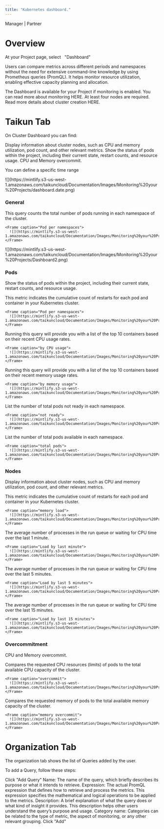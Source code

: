 ```yaml
---
title: "Kubernetes dashboard."
---
```


<Icon icon="user-tie" iconType="solid" /> Manager | <Icon icon="handshake" iconType="solid" /> Partner

# Overview

At your Project page, select   "Dashboard"

Users can compare metrics across different periods and namespaces without the need for extensive command-line knowledge by using Prometheus queries (PromQL). It helps monitor resource utilization, enabling effective capacity planning and allocation.

<CardGroup cols={2}>
  <Card title="Monitoring" icon="desktop" href="/content/components/card-group" horizontal>
    The Dashboard is available for your Project if monitoring is enabled. You can read more about monitoring HERE.
  </Card>

  <Card title="Cluster Creation" icon="plus" href="/content/components/card-group" horizontal>
    At least four nodes are required. Read more details about cluster creation HERE.
  </Card>
</CardGroup>

# Taikun Tab

On Cluster Dashboard you can find:

<AccordionGroup>
  <Accordion title="Node Overview" icon="share-nodes">
    Display information about cluster nodes, such as CPU and memory utilization, pod count, and other relevant metrics.
  </Accordion>

  <Accordion title="Pod Overview" icon="circle-nodes">
    Show the status of pods within the project, including their current state, restart counts, and resource usage.
  </Accordion>

  <Accordion title="Overcommitment" icon="microchip">
    CPU and Memory overcommit.
  </Accordion>
</AccordionGroup>

You can define a specific time range

<Frame caption="Time Range">
  ![](https://mintlify.s3-us-west-1.amazonaws.com/taikuncloud/Documentation/Images/Monitoring%20your%20Projects/dashboard.date.png)
</Frame>

### General

<AccordionGroup>
  <Accordion title="Number of pods per namespace">
    This query counts the total number of pods running in each namespace of the cluster.

    <Frame caption="Pod per namespaces">
      ![](https://mintlify.s3-us-west-1.amazonaws.com/taikuncloud/Documentation/Images/Monitoring%20your%20Projects/Dashboard1.png)
    </Frame>
  </Accordion>

  <Accordion title="Number of ready nodes">
    <Frame caption="Ready nodes">
      ![](https://mintlify.s3-us-west-1.amazonaws.com/taikuncloud/Documentation/Images/Monitoring%20your%20Projects/Dashboard2.png)
    </Frame>
  </Accordion>
</AccordionGroup>

### Pods

Show the status of pods within the project, including their current state, restart counts, and resource usage.

<AccordionGroup>
  <Accordion title="Pod restarts by namespaces">
    This metric indicates the cumulative count of restarts for each pod and container in your Kubernetes cluster.

    <Frame caption="Pod per namespaces">
      ![](https://mintlify.s3-us-west-1.amazonaws.com/taikuncloud/Documentation/Images/Monitoring%20your%20Projects/Dashboard3.png)
    </Frame>
  </Accordion>

  <Accordion title="Top 10 containers by CPU usage">
    Running this query will provide you with a list of the top 10 containers based on their recent CPU usage rates.

    <Frame caption="by CPU usage">
      ![](https://mintlify.s3-us-west-1.amazonaws.com/taikuncloud/Documentation/Images/Monitoring%20your%20Projects/dash.top.png)
    </Frame>
  </Accordion>

  <Accordion title="Top 10 containers by memory usage">
    Running this query will provide you with a list of the top 10 containers based on their recent memory usage rates.

    <Frame caption="by memory usage">
      ![](https://mintlify.s3-us-west-1.amazonaws.com/taikuncloud/Documentation/Images/Monitoring%20your%20Projects/dash.top10.png)
    </Frame>
  </Accordion>

  <Accordion title="Pods not ready">
    List the number of total pods not ready in each namespace.

    <Frame caption="not ready">
      ![](https://mintlify.s3-us-west-1.amazonaws.com/taikuncloud/Documentation/Images/Monitoring%20your%20Projects/dash6.png)
    </Frame>
  </Accordion>

  <Accordion title="Total pods">
    List the number of total pods available in each namespace.

    <Frame caption="total pods">
      ![](https://mintlify.s3-us-west-1.amazonaws.com/taikuncloud/Documentation/Images/Monitoring%20your%20Projects/dash7.png)
    </Frame>
  </Accordion>
</AccordionGroup>

### Nodes

Display information about cluster nodes, such as CPU and memory utilization, pod count, and other relevant metrics.

<AccordionGroup>
  <Accordion title="Memory Load">
    This metric indicates the cumulative count of restarts for each pod and container in your Kubernetes cluster.

    <Frame caption="memory load">
      ![](https://mintlify.s3-us-west-1.amazonaws.com/taikuncloud/Documentation/Images/Monitoring%20your%20Projects/dash.node1.png)
    </Frame>
  </Accordion>

  <Accordion title="Node Load 1">
    The average number of processes in the run queue or waiting for CPU time over the last 1 minute.

    <Frame caption="Load by last minute">
      ![](https://mintlify.s3-us-west-1.amazonaws.com/taikuncloud/Documentation/Images/Monitoring%20your%20Projects/dash.node2.png)
    </Frame>
  </Accordion>

  <Accordion title="Node Load 5">
    The average number of processes in the run queue or waiting for CPU time over the last 5 minutes.

    <Frame caption="Load by last 5 minutes">
      ![](https://mintlify.s3-us-west-1.amazonaws.com/taikuncloud/Documentation/Images/Monitoring%20your%20Projects/dash.node4.png)
    </Frame>
  </Accordion>

  <Accordion title="Node Load 15">
    The average number of processes in the run queue or waiting for CPU time over the last 15 minutes.

    <Frame caption="Load by last 15 minutes">
      ![](https://mintlify.s3-us-west-1.amazonaws.com/taikuncloud/Documentation/Images/Monitoring%20your%20Projects/dash.node3.png)
    </Frame>
  </Accordion>
</AccordionGroup>

### Overcommitment

CPU and Memory overcommit.

<AccordionGroup>
  <Accordion title="CPU overcommit">
    Compares the requested CPU resources (limits) of pods to the total available CPU capacity of the cluster.

    <Frame caption="overcommit">
      ![](https://mintlify.s3-us-west-1.amazonaws.com/taikuncloud/Documentation/Images/Monitoring%20your%20Projects/dash.over2.png)
    </Frame>
  </Accordion>

  <Accordion title="Memory overcommit">
    Compares the requested memory of pods to the total available memory capacity of the cluster.

    <Frame caption="memory overcommit">
      ![](https://mintlify.s3-us-west-1.amazonaws.com/taikuncloud/Documentation/Images/Monitoring%20your%20Projects/dash.over1.png)
    </Frame>
  </Accordion>
</AccordionGroup>

# Organization Tab

The organization tab shows the list of Queries added by the user.

To add a Query, follow these steps:

<Steps>
  <Step title="First Step">
    Click "Add Query"
  </Step>

  <Step title="Second Step">
    Name: The name of the query, which briefly describes its purpose or what it intends to retrieve.
  </Step>

  <Step title="Third Step">
    Expression: The actual PromQL expression that defines how to retrieve and process the metrics. This expression specifies the mathematical and logical operations to be applied to the metrics.
  </Step>

  <Step title="Fourth Step">
    Description: A brief explanation of what the query does or what kind of insight it provides. This description helps other users understand the query’s purpose and usage.
  </Step>

  <Step title="Fifth Step">
    Category name: Categories can be related to the type of metric, the aspect of monitoring, or any other relevant grouping.
  </Step>

  <Step title="Sixth Step">
    Click "Add"
  </Step>
</Steps>